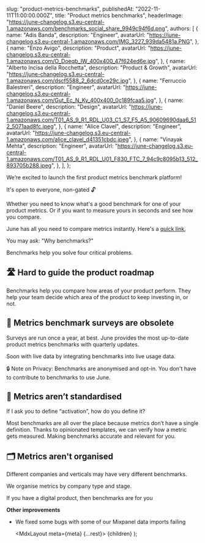 
  slug: "product-metrics-benchmarks",
  publishedAt: "2022-11-11T11:00:00.000Z",
  title: "Product metrics benchmarks",
  headerImage:
    "https://june-changelog.s3.eu-central-1.amazonaws.com/benchmarks_social_share_9949c94f6d.png",
  authors: [
    {
      name: "Adis Banda",
      description: "Engineer",
      avatarUrl:
        "https://june-changelog.s3.eu-central-1.amazonaws.com/IMG_3227_939da5481a.PNG",
    },
    {
      name: "Enzo Avigo",
      description: "Product",
      avatarUrl:
        "https://june-changelog.s3.eu-central-1.amazonaws.com/O_Doeqb_IW_400x400_47f624ed6e.jpg",
    },
    {
      name: "Alberto Incisa della Rocchetta",
      description: "Product & Growth",
      avatarUrl:
        "https://june-changelog.s3.eu-central-1.amazonaws.com/dscf5588_2_6dcd0ce29c.jpg",
    },
    {
      name: "Ferruccio Balestreri",
      description: "Engineer",
      avatarUrl:
        "https://june-changelog.s3.eu-central-1.amazonaws.com/Gut_Ec_N_Ky_400x400_0c189fcaa5.jpg",
    },
    {
      name: "Daniel Beere",
      description: "Design",
      avatarUrl:
        "https://june-changelog.s3.eu-central-1.amazonaws.com/T01_AS_9_R1_RDL_U03_C1_S7_F5_A5_90609690daa6_512_5071aad8fc.jpeg",
    },
    {
      name: "Alice Clavel",
      description: "Engineer",
      avatarUrl:
        "https://june-changelog.s3.eu-central-1.amazonaws.com/alice_clavel_d41351cbdc.jpeg",
    },
    {
      name: "Vinayak Mehta",
      description: "Engineer",
      avatarUrl:
        "https://june-changelog.s3.eu-central-1.amazonaws.com/T01_AS_9_R1_RDL_U01_F830_FTC_7_94c9c8095b13_512_893705b288.jpeg",
    },
  ],
};

We’re excited to launch the first product metrics benchmark platform!

It's open to everyone, non-gated 🔓

Whether you need to know what's a good benchmark for one of your product metrics. Or if you want to measure yours in seconds and see how you compare.

June has all you need to compare metrics instantly. Here's a [quick link](https://www.june.so/benchmarks),

You may ask: "Why benchmarks?"

Benchmarks help you solve four critical problems.

## 🛣 Hard to guide the product roadmap

Benchmarks help you compare how areas of your product perform. They help your team decide which area of the product to keep investing in, or not.

## 📜 Metrics benchmark surveys are obsolete

Surveys are run once a year, at best. June provides the most up-to-date product metrics benchmarks with quarterly updates.

Soon with live data by integrating benchmarks into live usage data.

🔒 Note on Privacy: Benchmarks are anonymised and opt-in. You don't have to contribute to benchmarks to use June.

## 📏 Metrics aren’t standardised

If I ask you to define “activation”, how do you define it?

Most benchmarks are all over the place because metrics don’t have a single definition. Thanks to opinionated templates, we can verify how a metric gets measured. Making benchmarks accurate and relevant for you.

## 🗂 Metrics aren't organised

Different companies and verticals may have very different benchmarks.

We organise metrics by company type and stage.

If you have a digital product, then benchmarks are for you

**Other improvements**

- We fixed some bugs with some of our Mixpanel data imports failing

  <MdxLayout meta={meta} {...rest}>
    {children}
  </MdxLayout>
);
